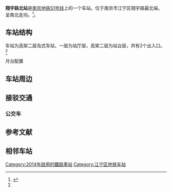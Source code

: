 {{Station Infobox
|Station Name = 翔宇路北
|Engname = XIANGYULUBEI
|linecolour ={{南京地铁线路色|宁高}}
|Image = 201908 Platform of Xiangyulubei Station.jpg
|Caption = 
|Number =
|Code =
|Location = [[江苏省|江苏省]][[南京市|南京市]][[江宁区_(南京市)|江宁区]][[翔宇路|翔宇路]]
|Coord = {{coord|31.797827|118.828127|format=dms|type:railwaystation_region:CN}}
|Colour =
|Type = 高架二层岛式
|Line = {{南京地铁线路名|S1}}
|connections = [[南京公交|南京公交]]
|Interchange =
|Hall =
|Open = 2014年7月1日
|Platform =
|Elevator for disabled =
|Escalator =
|Exit = 2
|Transport =
|Openhours =
|Time First =
|Time Last =
|Map =
<!--以下为车站线路指向功能，非必要参数-->
|Linename1 = {{南京地铁线路名|S1}}
|start1 = [[南京南站_(南京地铁)|南京南站]]
|pre1 = [[正方中路站|正方中路]]
|next1 = [[翔宇路南站|翔宇路南]]
|end1 = [[空港新城江宁站|空港新城江宁]]
}}
'''翔宇路北站'''是[[南京地铁S1号线|南京地铁S1号线]]上的一个车站。位于南京市江宁区翔宇路最北端，呈南北走向。<ref name="nj-dt">{{cite web|url=http://www.njmetro.com.cn/service_05.aspx|title=车站简介|publisher=南京地铁|deadurl=yes|archiveurl=https://web.archive.org/web/20141024075142/http://www.njmetro.com.cn/service_05.aspx|archivedate=2014-10-24|access-date=2014-08-08}}</ref>。

==车站结构==
车站为高架二层岛式车站，一层为站厅层，高架二层为站台层，共有2个出入口。<ref name="nj-dt"/>

;月台配置
{{RailStStart|c=东}}
{{RailStLine|||line=[[南京地铁S1号线|南京地铁S1号线]]|station=[[正方中路站|正方中路]]、[[南京南站_(南京地铁)|南京南站]]|dir=l}}
{{RailStPlatform|岛}}
{{RailStLine|||line=[[南京地铁S1号线|南京地铁S1号线]]|station=[[翔宇路南站|翔宇路南]]、[[空港新城江宁站|空港新城江宁]]|dir=r}}
{{RailStEnd|c=西}}

==车站周边==

==接驳交通==
===公交车===
{{南京公交线路简单列表|station=翔宇路北（近1、2出口）|溧水201|862|864|865|895}}
{{南京公交线路简单列表|station=越秀路·翔宇路（近2出口）|895}}

==参考文献==
{{reflist}}
==相邻车站==
{{s-rail-start}}
{{s-rail|title=NJM}}
{{s-line new|system=NJM|line=S1|previous=正方中路|next=翔宇路南}}
{{s-end}}
{{宁高城际轨道交通车站}}
[[Category:2014年啟用的鐵路車站|Category:2014年啟用的鐵路車站]]
[[Category:江宁区地铁车站|Category:江宁区地铁车站]]